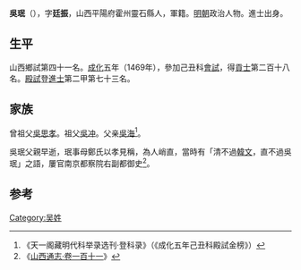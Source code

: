 {{Otheruses|other=名为吴廷振的其他人物|吴廷振}}

'''吳珉'''（{{bd|1435年||？}}），字'''廷振'''，山西平陽府霍州靈石縣人，軍籍。[[明朝|明朝]]政治人物。進士出身。

== 生平 ==
山西鄉試第四十一名。[[成化|成化]]五年（1469年），參加己丑科[[會試|會試]]，得[[貢士|貢士]]第二百十八名。[[殿試|殿試]]登[[進士|進士]]第二甲第七十三名。

== 家族 ==
曾祖父[[吳思孝|吳思孝]]。祖父[[吳冲|吳冲]]。父亲[[吳海|吳海]]<ref>《天一阁藏明代科举录选刊·登科录》（《成化五年己丑科殿試金榜》）</ref>。

吳珉父親早逝，珉事母鄭氏以孝見稱，為人峭直，當時有「清不過[[韓文_(成化進士)|韓文]]，直不過吳珉」之語，屢官南京都察院右副都御史<ref>《[http://archive.org/stream/06046162.cn#page/n30/mode/2up 山西通志‧卷一百十一]》</ref>。

==参考==
{{reflist}}

{{成化五年己丑科殿試金榜}}

{{Authority control}}

{{DEFAULTSORT:}}
[[Category:吴姓|Category:吴姓]]


{{明朝人物小作品}}